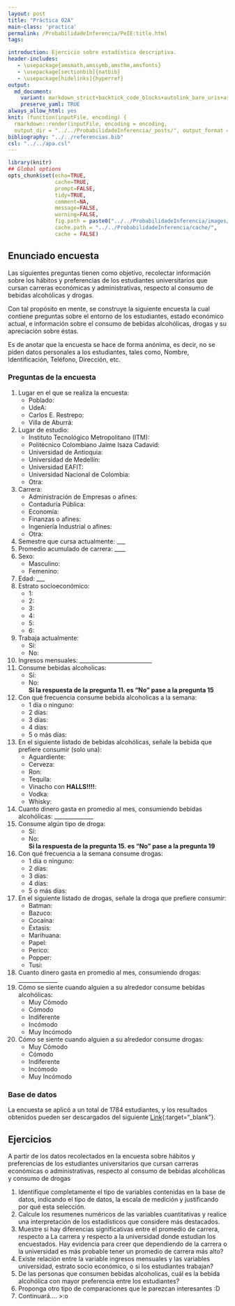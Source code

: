 ```yaml
---
layout: post
title: "Práctica 02A"
main-class: 'practica'
permalink: /ProbabilidadeInferencia/PeIE:title.html
tags:

introduction: Ejercicio sobre estadística descriptiva.
header-includes:
   - \usepackage{amsmath,amssymb,amsthm,amsfonts}
   - \usepackage[sectionbib]{natbib}
   - \usepackage[hidelinks]{hyperref}
output:
  md_document:
    variant: markdown_strict+backtick_code_blocks+autolink_bare_uris+ascii_identifiers+tex_math_single_backslash
    preserve_yaml: TRUE
always_allow_html: yes   
knit: (function(inputFile, encoding) {
  rmarkdown::render(inputFile, encoding = encoding,
  output_dir = "../../ProbabilidadeInferencia/_posts/", output_format = "all"  ) })
bibliography: "../../referencias.bib"
csl: "../../apa.csl"
---
```


```r
library(knitr)
## Global options
opts_chunk$set(echo=TRUE,
               cache=TRUE,
               prompt=FALSE,
               tidy=TRUE,
               comment=NA,
               message=FALSE,
               warning=FALSE,
               fig.path = paste0("../../ProbabilidadeInferencia/images/", "Práctica02A"),
               cache.path = "../../ProbabilidadeInferencia/cache/",
               cache = FALSE)

```

## Enunciado encuesta
Las siguientes preguntas tienen como objetivo, recolectar información sobre los hábitos y preferencias de los estudiantes universitarios que cursan carreras económicas y administrativas, respecto al consumo de bebidas alcohólicas y drogas. 

Con tal propósito en mente, se construye la siguiente encuesta la cual contiene preguntas sobre el entorno de los estudiantes, estado económico actual, e información sobre el consumo de bebidas alcohólicas, drogas y su apreciación sobre éstas.

Es de anotar que la encuesta se hace de forma anónima, es decir, no se piden datos personales a los estudiantes, tales como, Nombre, Identificación, Teléfono, Dirección, etc.

### Preguntas de la encuesta
1. Lugar en el que se realiza la encuesta:
   - Poblado: <i class="far fa-square"></i> 
   - UdeA: <i class="far fa-square"></i> 
   - Carlos E. Restrepo: <i class="far fa-square"></i> 
   - Villa de Aburrá: <i class="far fa-square"></i> 

2. Lugar de estudio: 
   - Instituto Tecnológico Metropolitano (ITM): <i class="far fa-square"></i>
   - Politécnico Colombiano Jaime Isaza Cadavid: <i class="far fa-square"></i>
   - Universidad de Antioquia: <i class="far fa-square"></i>
   - Universidad de Medellín: <i class="far fa-square"></i>
   - Universidad EAFIT: <i class="far fa-square"></i>
   - Universidad Nacional de Colombia: <i class="far fa-square"></i>
   - Otra: <i class="far fa-square"></i>
3. Carrera: 
   - Administración de Empresas o afines: <i class="far fa-square"></i>
   - Contaduría Pública: <i class="far fa-square"></i>
   - Economía: <i class="far fa-square"></i>
   - Finanzas o afines: <i class="far fa-square"></i>
   - Ingeniería Industrial o afines: <i class="far fa-square"></i>
   - Otra: <i class="far fa-square"></i>
4. Semestre que cursa actualmente: ___
5. Promedio acumulado de carrera: ____
6. Sexo: 
   - Masculino: <i class="far fa-square"></i>
   - Femenino: <i class="far fa-square"></i>
7. Edad: ___
8. Estrato socioeconómico: 
   - 1: <i class="far fa-square"></i>
   - 2: <i class="far fa-square"></i>
   - 3: <i class="far fa-square"></i>
   - 4: <i class="far fa-square"></i>
   - 5: <i class="far fa-square"></i>
   - 6: <i class="far fa-square"></i>
9. Trabaja actualmente: 
   - Sí: <i class="far fa-square"></i> 
   - No: <i class="far fa-square"></i>
10. Ingresos mensuales: __________________________
11. Consume bebidas alcoholicas: 
    - Sí: <i class="far fa-square"></i>
    - No: <i class="far fa-square"></i>
<br> **Si la respuesta de la pregunta 11. es "No" pase a la pregunta 15**
12. Con qué frecuencia consume bebida alcoholicas a la semana: 
    - 1 día o ninguno: <i class="far fa-square"></i> 
    - 2 días: <i class="far fa-square"></i> 
    - 3 días: <i class="far fa-square"></i> 
    - 4 días: <i class="far fa-square"></i> 
    - 5 o más días: <i class="far fa-square"></i>  
13. En el siguiente listado de bebidas alcohólicas, señale la bebida que prefiere consumir (solo una):
    - Aguardiente: <i class="far fa-square"></i>
    - Cerveza: <i class="far fa-square"></i>
    - Ron: <i class="far fa-square"></i>
    - Tequila: <i class="far fa-square"></i>
    - Vinacho con **HALLS!!!!**: <i class="far fa-square"></i>
    - Vodka: <i class="far fa-square"></i>
    - Whisky: <i class="far fa-square"></i>
14. Cuanto dinero gasta en promedio al mes, consumiendo bebidas alcohólicas: ______________
15. Consume algún tipo de droga: 
    - Sí: <i class="far fa-square"></i> 
    - No: <i class="far fa-square"></i>
<br> **Si la respuesta de la pregunta 15. es "No" pase a la pregunta 19**
16. Con qué frecuencia a la semana consume drogas: 
    - 1 día o ninguno: <i class="far fa-square"></i> 
    - 2 días: <i class="far fa-square"></i> 
    - 3 días: <i class="far fa-square"></i> 
    - 4 días: <i class="far fa-square"></i> 
    - 5 o más días: <i class="far fa-square"></i>  
17. En el siguiente listado de drogas, señale la droga que prefiere consumir: 
    - Batman: <i class="far fa-square"></i>
    - Bazuco: <i class="far fa-square"></i>
    - Cocaína: <i class="far fa-square"></i>
    - Éxtasis: <i class="far fa-square"></i>
    - Marihuana: <i class="far fa-square"></i>
    - Papel: <i class="far fa-square"></i>
    - Perico: <i class="far fa-square"></i>
    - Popper: <i class="far fa-square"></i>
    - Tusi: <i class="far fa-square"></i>
18. Cuanto dinero gasta en promedio al mes, consumiendo drogas: ______________
19. Cómo se siente cuando alguien a su alrededor consume bebídas alcohólicas:
    - Muy Cómodo
    - Cómodo
    - Indiferente
    - Incómodo
    - Muy Incómodo
20. Cómo se siente cuando alguien a su alrededor consume drogas:
    - Muy Cómodo
    - Cómodo
    - Indiferente
    - Incómodo
    - Muy Incómodo

### Base de datos
La encuesta se aplicó a un total de 1784 estudiantes, y los resultados obtenidos pueden ser descargados del siguiente [Link](https://github.com/jiperezga/jiperezga.github.io/raw/master/Dataset/SimEncuesta.xlsx){:target="_blank"}.

## Ejercicios
A partir de los datos recolectados en la encuesta sobre hábitos y preferencias de los estudiantes universitarios que cursan carreras económicas o administrativas, respecto al consumo de bebidas alcohólicas y consumo de drogas

1. Identifique completamente el tipo de variables contenidas en la base de datos, indicando el tipo de datos, la escala de medición y justificando por qué esta selección.
2. Calcule los resumenes numéricos de las variables cuantitativas y realice una interpretación de los estadísticos que considere más destacados.
3. Muestre si hay diferencias significativas entre el promedio de carrera, respecto a La carrera y respecto a la universidad donde estudian los encuestados. Hay evidencia para creer que dependiendo de la carrera o la universidad es más probable tener un promedio de carrera más alto?
4. Existe relación entre la variable ingresos mensuales y las variables universidad, estrato socio económico, o si los estudiantes trabajan?
5. De las personas que consumen bebidas alcoholicas, cuál es la bebida alcohólica con mayor preferencia entre los estudiantes?
6. Proponga otro tipo de comparaciones que le parezcan interesantes :D
7. Continuará.... >:o
